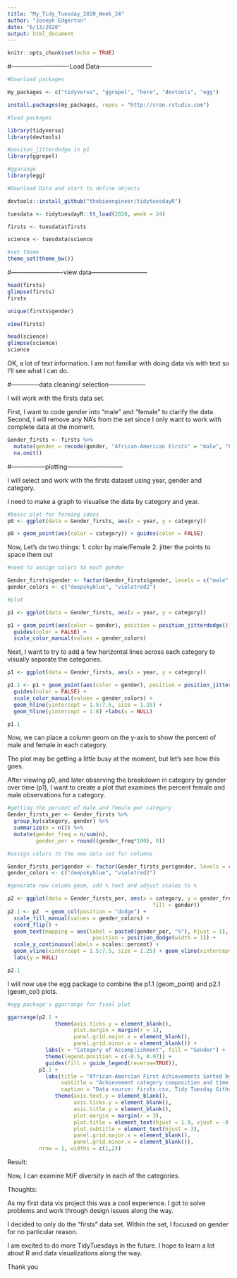 ---
title: "My_Tidy_Tuesday_2020_Week_24"
author: "Joseph Edgerton"
date: "6/13/2020"
output: html_document
---

```{r setup, include=FALSE}
knitr::opts_chunk$set(echo = TRUE)
```

#----------------------------Load Data--------------------------

```{r loading packages and downloading data}
#Download packages

my_packages <- c("tidyverse", "ggrepel", "here", "devtools", "egg")

install.packages(my_packages, repos = "http://cran.rstudio.com")

#load packages

library(tidyverse)
library(devtools)

#positon_jitterdodge in p1
library(ggrepel)

#ggarange
library(egg)

#Download Data and start to define objects

devtools::install_github("thebioengineer/tidytuesdayR")

tuesdata <- tidytuesdayR::tt_load(2020, week = 24)

firsts <- tuesdata$firsts

science <- tuesdata$science

#set theme
theme_set(theme_bw())

```

#-------------------------view data---------------------------

```{r}
head(firsts)
glimpse(firsts)
firsts

unique(firsts$gender)

view(firsts)

head(science)
glimpse(science)
science

```

OK, a lot of text information. I am not familiar with doing data vis with text so I'll see what I can do.

#--------------data cleaning/ selection------------------

I will work with the firsts data set.

First, I want to code gender into "male" and "female" to clarify the data.
Second, I will remove any NA's from the set since I only want to work with complete data at the moment.

```{r}
Gender_firsts <- firsts %>% 
  mutate(gender = recode(gender, "African-American Firsts" = "male", "Female African American Firsts" = "female")) %>% 
  na.omit()
```

#-----------------plotting---------------------------

I will select and work with the firsts dataset using year, gender and category.

I need to make a graph to visualise the data by category and year.

```{r}
#basic plot for forming ideas
p0 <- ggplot(data = Gender_firsts, aes(x = year, y = category))

p0 + geom_point(aes(color = category)) + guides(color = FALSE)


```

Now, Let's do two things:
1. color by male/Female
2. jitter the points to space them out

```{r}
#need to assign colors to each gender

Gender_firsts$gender <- factor(Gender_firsts$gender, levels = c("male", "female"))
gender_colors <- c("deepskyblue", "violetred2")

#plot

p1 <- ggplot(data = Gender_firsts, aes(x = year, y = category))

p1 + geom_point(aes(color = gender), position = position_jitterdodge()) +
  guides(color = FALSE) + 
  scale_color_manual(values = gender_colors)

```

Next, I want to try to add a few horizontal lines across each category to visually separate the categories.

```{r}
p1 <- ggplot(data = Gender_firsts, aes(x = year, y = category))

p1.1 <- p1 + geom_point(aes(color = gender), position = position_jitterdodge()) +
  guides(color = FALSE) + 
  scale_color_manual(values = gender_colors) +
  geom_hline(yintercept = 1.5:7.5, size = 1.25) + 
  geom_hline(yintercept = 1:8) +labs(x = NULL)

p1.1
```

Now, we can place a column geom on the y-axis to show the percent of male and female in each category.

The plot may be getting a little busy at the moment, but let's see how this goes.


After viewing p0, and later observing the breakdown in category by gender over time (p1), I want to create a plot that examines the percent female and male observations for a category.

```{r}
#getting the percent of male and female per category
Gender_firsts_per <- Gender_firsts %>%   
  group_by(category, gender) %>% 
  summarize(n = n()) %>% 
  mutate(gender_freq = n/sum(n),
         gender_per = round((gender_freq*100), 0))

#assign colors to the new data set for columns

Gender_firsts_per$gender <- factor(Gender_firsts_per$gender, levels = c("male", "female"))
gender_colors <- c("deepskyblue", "violetred2")

#generate new column geom, add % text and adjust scales to %

p2 <- ggplot(data = Gender_firsts_per, aes(x = category, y = gender_freq,
                                              fill = gender))
p2.1 <- p2  + geom_col(position = "dodge") + 
  scale_fill_manual(values = gender_colors) +
  coord_flip() + 
  geom_text(mapping = aes(label = paste0(gender_per, "%"), hjust = 1),
                           position = position_dodge(width = 1)) +
  scale_y_continuous(labels = scales::percent) +
  geom_vline(xintercept = 1.5:7.5, size = 1.25) + geom_vline(xintercept = 1:8) +
  labs(y = NULL)

p2.1
```
I will now use the egg package to combine the p1.1 (geom_point) and p2.1 (geom_col) plots.

```{r}
#egg package's ggarrange for final plot

ggarrange(p2.1 +
               theme(axis.ticks.y = element_blank(),
                     plot.margin = margin(r = 1),
                     panel.grid.major.x = element_blank(),
                     panel.grid.minor.x = element_blank()) +
            labs(x = "Category of Accomplishment", fill = "Gender") +
            theme(legend.position = c(-0.5, 0.97)) +
            guides(fill = guide_legend(reverse=TRUE)), 
          p1.1 + 
            labs(title = "African-Amercian First Achievements Sorted by Gender",
                 subtitle = "Achievement category composition and time plots (1738-2019)",
                 caption = "Data source: firsts.csv, Tidy Tuesday Github Week 24, 2020") +
               theme(axis.text.y = element_blank(),
                     axis.ticks.y = element_blank(),
                     axis.title.y = element_blank(),
                     plot.margin = margin(r = 3),
                     plot.title = element_text(hjust = 1.9, vjust = -0.1),
                     plot.subtitle = element_text(hjust = 3),
                     panel.grid.major.x = element_blank(),
                     panel.grid.minor.x = element_blank()),
          nrow = 1, widths = c(1,2)) 

```

Result:

Now, I can examine M/F diversity in each of the categories.


Thoughts:

As my first data vis project this was a cool experience. I got to solve problems and work through design issues along the way.

I decided to only do the "firsts" data set. Within the set, I focused on gender for no particular reason.

I am excited to do more TidyTuesdays in the future. I hope to learn a lot about R and data visualizations along the way.

Thank you



